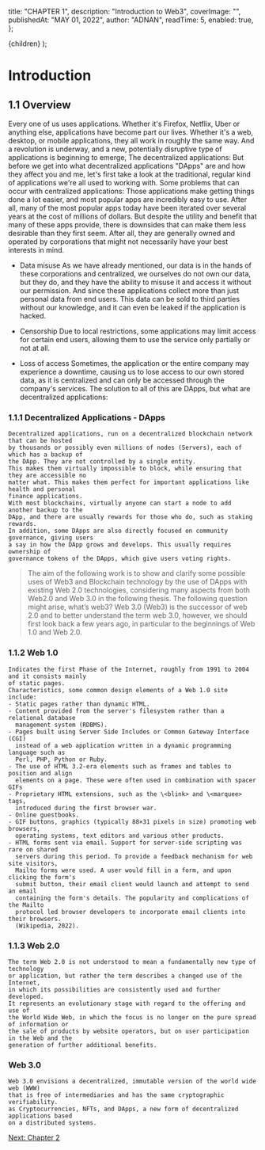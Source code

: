 
  title: "CHAPTER 1",
  description: "Introduction to Web3",
  coverImage: "",
  publishedAt: "MAY 01, 2022",
  author: "ADNAN",
  readTime: 5,
  enabled: true,
};

  <ArticleLayout meta={meta}>{children}</ArticleLayout>
);

# Introduction

## 1.1 Overview

Every one of us uses applications. Whether it's Firefox, Netflix, Uber or anything else,
applications have become part our lives. Whether it's a web, desktop, or mobile applications,
they all work in roughly the same way.
And a revolution is underway, and a new, potentially disruptive type of applications is beginning
to emerge, The decentralized applications:
But before we get into what decentralized applications "DApps" are and how they affect you and
me, let's first take a look at the traditional, regular kind of applications we're all used to working
with.
Some problems that can occur with centralized applications:
Those applications make getting things done a lot easier, and most popular apps are incredibly
easy to use. After all, many of the most popular apps today have been iterated over several years
at the cost of millions of dollars.
But despite the utility and benefit that many of these apps provide, there is downsides that can
make them less desirable than they first seem.
After all, they are generally owned and operated by corporations that might not necessarily have
your best interests in mind.

- Data misuse
  As we have already mentioned, our data is in the hands of these corporations and
  centralized, we ourselves do not own our data, but they do, and they have the ability to
  misuse it and access it without our permission.
  And since these applications collect more than just personal data from end users.
  This data can be sold to third parties without our knowledge, and it can even be leaked if
  the application is hacked.

- Censorship
  Due to local restrictions, some applications may limit access for certain end users,
  allowing them to use the service only partially or not at all.

- Loss of access
  Sometimes, the application or the entire company may experience a downtime, causing us
  to lose access to our own stored data, as it is centralized and can only be accessed through
  the company's services.
  The solution to all of this are DApps, but what are decentralized applications:

### 1.1.1 Decentralized Applications - DApps

    Decentralized applications, run on a decentralized blockchain network that can be hosted
    by thousands or possibly even millions of nodes (Servers), each of which has a backup of
    the DApp. They are not controlled by a single entity.
    This makes them virtually impossible to block, while ensuring that they are accessible no
    matter what. This makes them perfect for important applications like health and personal
    finance applications.
    With most blockchains, virtually anyone can start a node to add another backup to the
    DApp, and there are usually rewards for those who do, such as staking rewards.
    In addition, some DApps are also directly focused on community governance, giving users
    a say in how the DApp grows and develops. This usually requires ownership of
    governance tokens of the DApps, which give users voting rights.

> The aim of the following work is to show and clarify some possible uses of Web3 and
> Blockchain technology by the use of DApps with existing Web 2.0 technologies, considering
> many aspects from both Web2.0 and Web 3.0 in the following thesis.
> The following question might arise, what’s web3?
> Web 3.0 (Web3) is the successor of web 2.0 and to better understand the term web 3.0, however,
> we should first look back a few years ago, in particular to the beginnings of Web 1.0
> and Web 2.0.

### 1.1.2 Web 1.0

    Indicates the first Phase of the Internet, roughly from 1991 to 2004 and it consists mainly
    of static pages.
    Characteristics, some common design elements of a Web 1.0 site include:
    - Static pages rather than dynamic HTML.
    - Content provided from the server's filesystem rather than a relational database
      management system (RDBMS).
    - Pages built using Server Side Includes or Common Gateway Interface (CGI)
      instead of a web application written in a dynamic programming language such as
      Perl, PHP, Python or Ruby.
    - The use of HTML 3.2-era elements such as frames and tables to position and align
      elements on a page. These were often used in combination with spacer GIFs
    - Proprietary HTML extensions, such as the \<blink> and \<marquee> tags,
      introduced during the first browser war.
    - Online guestbooks.
    - GIF buttons, graphics (typically 88×31 pixels in size) promoting web browsers,
      operating systems, text editors and various other products.
    - HTML forms sent via email. Support for server-side scripting was rare on shared
      servers during this period. To provide a feedback mechanism for web site visitors,
      Mailto forms were used. A user would fill in a form, and upon clicking the form's
      submit button, their email client would launch and attempt to send an email
      containing the form's details. The popularity and complications of the Mailto
      protocol led browser developers to incorporate email clients into their browsers.
      (Wikipedia, 2022).

### 1.1.3 Web 2.0

    The term Web 2.0 is not understood to mean a fundamentally new type of technology
    or application, but rather the term describes a changed use of the Internet,
    in which its possibilities are consistently used and further developed.
    It represents an evolutionary stage with regard to the offering and use of
    the World Wide Web, in which the focus is no longer on the pure spread of information or
    the sale of products by website operators, but on user participation in the Web and the
    generation of further additional benefits.

### Web 3.0

    Web 3.0 envisions a decentralized, immutable version of the world wide web (WWW)
    that is free of intermediaries and has the same cryptographic verifiability.
    as Cryptocurrencies, NFTs, and DApps, a new form of decentralized applications based
    on a distributed systems.

[Next: Chapter 2](https://kvestado.ga/docs/r/chapter2 "Chapter 2")
